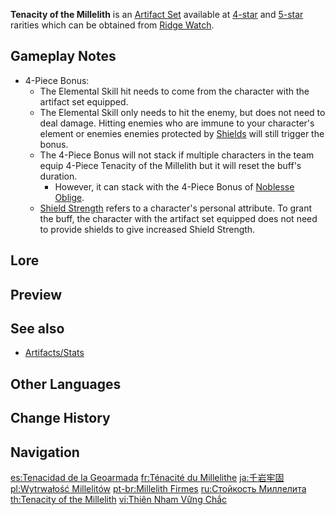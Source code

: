 {{Artifact Set Infobox
|id        = 513
|flower    = Flower of Accolades
|plume     = Ceremonial War-Plume
|sands     = Orichalceous Time-Dial
|goblet    = Noble's Pledging Vessel
|circlet   = General's Ancient Helm
|2pcBonus  = [[HP]] +20%
|4pcBonus  = When an [[Elemental Skill]] hits an opponent, the [[ATK]] of all nearby party members is increased by 20% and their [[Shield Strength]] is increased by 30% for 3s. This effect can be triggered once every 0.5s. This effect can still be triggered even when the character who is using this artifact set is not on the field.
|source4.1 = [[Ridge Watch]]
|source5.1 = [[Ridge Watch]]
|eff_att1  = HP Increase
|eff_att2  = Elemental Skill
|eff_att3  = Party ATK Increase
|eff_att4  = Shield Strength
|eff_att5  = Party
}}
'''Tenacity of the Millelith''' is an [[Artifact Set]] available at [[:Category:4-Star Artifacts|4-star]] and [[:Category:5-Star Artifacts|5-star]] rarities which can be obtained from [[Ridge Watch]].

==Gameplay Notes==
*4-Piece Bonus:
**The Elemental Skill hit needs to come from the character with the artifact set equipped.
**The Elemental Skill only needs to hit the enemy, but does not need to deal damage. Hitting enemies who are immune to your character's element or enemies enemies protected by [[Shield]]s will still trigger the bonus.
**The 4-Piece Bonus will not stack if multiple characters in the team equip 4-Piece Tenacity of the Millelith but it will reset the buff's duration.
***However, it can stack with the 4-Piece Bonus of [[Noblesse Oblige]].
**[[Attribute#ShieldStrength|Shield Strength]] refers to a character's personal attribute. To grant the buff, the character with the artifact set equipped does not need to provide shields to give increased Shield Strength.

==Lore==
{{ArtifactLore}}

==Preview==
{{Preview
|file1    = Artifact Tenacity of the Millelith Passive
|caption1 = 4-Piece Bonus - [[Stellar Restoration]] example

|file2    = Artifact Tenacity of the Millelith Passive 2
|caption2 = 4-Piece Bonus - [[Dominus Lapidis]] example
}}

==See also==
*[[Artifacts/Stats]]

==Other Languages==
{{Other Languages
|en      = Tenacity of the Millelith
|zhs     = 千岩牢固
|zhs_rm  = Qiānyán Láogù
|zht     = 千岩牢固
|zht_rm  = Qiānyán Láogù
|zh_tl   = Tenacity of the {{Lex|Millelith|zh}}
|ja      = 千岩牢固
|ja_rm   = Sengan Rouko
|ja_tl   = Tenacity of the {{Lex|Millelith|ja}}
|ko      = 견고한 천암
|ko_rm   = Gyeongohan Cheon'am
|ko_tl   = Solid {{Lex|Millelith|ko}}
|es      = Tenacidad de la Geoarmada
|es_tl   = Tenacity of the {{Lex|Millelith|es}}
|fr      = Ténacité du Millelithe
|fr_tl   = Tenacity of the Millelith
|ru      = Стойкость Миллелита
|ru_tl   = Tenacity of the Millelith
|th      = Tenacity of the Millelith
|vi      = Thiên Nham Vững Chắc
|vi_tl   = Firm {{Lex|Millelith|vi}}
|de      = Zähigkeit der Millelithen
|de_tl   = Tenacity of the Millelith
|id      = Tenacity of the Millelith
|pt      = Millelith Firmes
|pt_tl   = Firm Millelith
|tr      = Taşordu'nun Azmi
|tr_tl   = 
|it      = Perseveranza dei Milleliti
|it_tl   = Millelith's Perseverance
}}

==Change History==
{{Change History|1.5}}

==Navigation==
{{Artifact Navbox}}

[[es:Tenacidad de la Geoarmada]]
[[fr:Ténacité du Millelithe]]
[[ja:千岩牢固]]
[[pl:Wytrwałość Millelitów]]
[[pt-br:Millelith Firmes]]
[[ru:Стойкость Миллелита]]
[[th:Tenacity of the Millelith]]
[[vi:Thiên Nham Vững Chắc]]